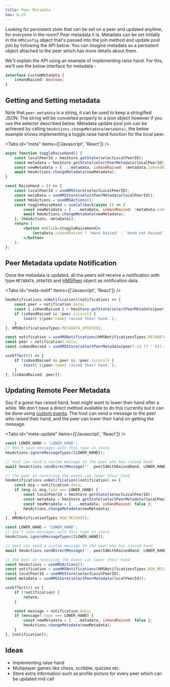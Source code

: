 ```yaml
---
title: Peer Metadata
nav: 6.23
---
```


Looking for persistent state that can be set on a peer and updated anytime, for everyone in the room? Peer metadata it is.
Metadata can be set initially in the `HMSConfig` object that's passed into the join method and update post join by
following the API below. You can imagine metadata as a persistent object attached to the peer which has more details about
them.

We'll explain the API using an example of implementing raise hand. For this, we'll use the below interface for metadata -

```ts
interface CustomMetadata {
    isHandRaised: boolean;
}
```

## Getting and Setting metadata

Note that `peer.metadata` is a string, it can be used to keep a stringified JSON. The string will be converted properly
to a json object however if you use the selector described below.
Metadata update post join can be achieved by calling `hmsActions.changeMetadata(metadata)`, the below example shows implementing a toggle raise
hand function for the local peer.

<Tabs id="meta" items={['Javascript', 'React']} />

<Tab id='meta-0'>

```js
async function toggleRaiseHand() {
    const localPeerId = hmsStore.getState(selectLocalPeerID);
    const metadata = hmsStore.getState(selectPeerMetadata(localPeerId));
    const newMetadata = { ...metadata, isHandRaised: !metadata.isHandRaised };
    await hmsActions.changeMetadata(newMetadata);
}
```

</Tab>

<Tab id='meta-1'>

```jsx
const RaiseHand = () => {
    const localPeerId = useHMSStore(selectLocalPeerID);
    const metaData = useHMSStore(selectPeerMetadata(localPeerId));
    const hmsActions = useHMSActions();
    const toggleRaiseHand = useCallback(async () => {
        const newMetadata = { ...metaData, isHandRaised: !metaData.isHandRaised };
        await hmsActions.changeMetadata(newMetadata);
    }, [hmsActions, metaData]);
    return (
        <button onClick={toggleRaiseHand}>
            {metaData.isHandRaised ? 'Hand Raised' : 'Hand not Raised'}
        </button>
    );
};
```

</Tab>

## Peer Metadata update Notification

Once the metadata is updated, all the peers will receive a notification
with type `METADATA_UPDATED` and [HMSPeer](/api-reference/javascript/v2/interfaces/HMSPeer)
object as notification data.

<Tabs id="meta-notif" items={['Javascript', 'React']} />

<Tab id='meta-notif-0'>

```js
hmsNotifications.onNotification((notification) => {
    const peer = notification.data;
    const { isHandRaised } = hmsStore.getState(selectPeerMetadata(peer.id));
    if (isHandRaised && !peer.isLocal) {
        toast(`${peer.name} raised their hand.`);
    }
}, HMSNotificationsTypes.METADATA_UPDATED);
```

</Tab>

<Tab id='meta-notif-1'>

```jsx
const notification = useHMSNotifications(HMSNotificationsTypes.METADATA_UPDATED);
const peer = notification?.data;
const isHandRaised = useHMSStore(selectPeerMetadata(peer?.id ?? ''))?.isHandRaised;

useEffect(() => {
    if (isHandRaised && peer && !peer.isLocal) {
        toast(`${peer.name} raised their hand.`);
    }
}, [isHandRaised, peer]);
```

</Tab>

## Updating Remote Peer Metadata

Say if a guest has raised hand, host might want to lower their hand after a while. We
don't have a direct method available to do this currently but it can be done using
[custom events](/javascript/v2/how--to-guides/set-up-video-conferencing/chat#custom-events). The host can send a message to the peer
who raised their hand, and the peer can lower their hand on getting the message.

<Tabs id="meta-update" items={['Javascript', 'React']} />

<Tab id='meta-update-0'>

```js
const LOWER_HAND = 'LOWER_HAND';
// don't save messages with this type in store
hmsActions.ignoreMessageTypes([LOWER_HAND]);

// host can send a custom message to the peer who has raised hand
await hmsActions.sendDirectMessage('', peerIdWithRaisedHand, LOWER_HAND);

// the peer on receiving the event can lower their hand
hmsNotifications.onNotification((notification) => {
    const msg = notification.data;
    if (msg && msg.type === LOWER_HAND) {
        const localPeerId = hmsStore.getState(selectLocalPeerID);
        const metadata = hmsStore.getState(selectPeerMetadata(localPeerId));
        const newMetadata = { ...metadata, isHandRaised: false };
        hmsActions.changeMetadata(newMetadata);
    }
}, HMSNotificationTypes.NEW_MESSAGE);
```

</Tab>

<Tab id='meta-update-1'>

```jsx
const LOWER_HAND = 'LOWER_HAND';
// don't save messages with this type in store
hmsActions.ignoreMessageTypes([LOWER_HAND]);

// host can send a custom message to the peer who has raised hand
await hmsActions.sendDirectMessage('', peerIdWithRaisedHand, LOWER_HAND);

// the peer on receiving the event can lower their hand
const hmsActions = useHMSActions();
const notification = useHMSNotifications(HMSNotificationsTypes.NEW_MESSAGE);
const localPeerId = useHMSStore(selectLocalPeerID);
const metadata = useHMSStore(selectPeerMetadata(localPeerId));

useEffect(() => {
    if (!notification) {
        return;
    }

    const message = notification.data;
    if (message?.type === LOWER_HAND) {
        const newMetadata = { ...metadata, isHandRaised: false };
        hmsActions.changeMetadata(newMetadata);
    }
}, [notification]);
```

</Tab>

## Ideas

-   Implementing raise hand
-   Multiplayer games like chess, scribble, quizzes etc.
-   Store extra information such as profile picture for every peer which can be updated mid call
